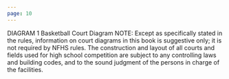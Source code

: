 ```yaml
---
page: 10
---
```


DIAGRAM 1 Basketball Court Diagram NOTE: Except as specifically stated in the rules, information on court diagrams in this book is suggestive only; it is not required by NFHS rules. The construction and layout of all courts and fields used for high school competition are subject to any controlling laws and building codes, and to the sound judgment of the persons in charge of the facilities.
